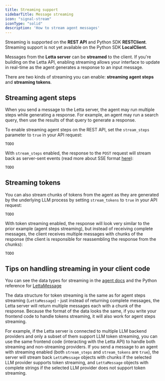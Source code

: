 ```yaml
---
title: Streaming support 
sidebarTitle: Message streaming
icon: "signal-stream"
iconType: "solid"
description: 'How to stream agent messages'
---
```


<Tip>Streaming is supported on the **REST API** and Python SDK **RESTClient**. Streaming support is not yet available on the Python SDK **LocalClient**.</Tip>

Messages from the **Letta server** can be **streamed** to the client. 
If you're building on the Letta API, enabling streaming allows your interface to update in real-time as the agent generates a response to an input message.

There are two kinds of streaming you can enable: **streaming agent steps** and **streaming tokens**.

## Streaming agent steps

When you send a message to the Letta server, the agent may run multiple steps while generating a response.
For example, an agent may run a search query, then use the results of that query to generate a response.

To enable streaming agent steps on the REST API, set the `stream_steps` parameter to `true` in your API request: 
```curl
TODO
```

With `stream_steps` enabled, the response to the `POST` request will stream back as server-sent events (read more about SSE format [here](https://developer.mozilla.org/en-US/docs/Web/API/Server-sent_events/Using_server-sent_events)):
```sh
TODO
```

## Streaming tokens 

You can also stream chunks of tokens from the agent as they are generated by the underlying LLM process by setting `stream_tokens` to `true` in your API request:
```curl
TODO
```

With token streaming enabled, the response will look very similar to the prior example (agent steps streaming), but instead of receiving complete messages, the client receives multiple messages with chunks of the response (the client is responsible for reassembling the response from the chunks):
```sh
TODO
```

## Tips on handling streaming in your client code

<Note>You can see the data types for streaming in the [agent docs](messages#message-types) and the Python reference for [LettaMessage](/python-reference/LettaMessage)</Note>

The data structure for token streaming is the same as for agent steps streaming (`LettaMessage`) - just instead of returning complete messages, the Letta server will return multiple messages each with a chunk of the response.
Because the format of the data looks the same, if you write your frontend code to handle tokens streaming, it will also work for agent steps streaming.

For example, if the Letta server is connected to multiple LLM backend providers and only a subset of them support LLM token streaming, you can use the same frontend code (interacting with the Letta API) to handle both streaming and non-streaming providers.
If you send a message to an agent with streaming enabled (both `stream_steps` and `stream_tokens` are `true`), the server will stream back `LettaMessage` objects with chunks if the selected LLM provider supports token streaming, and `LettaMessage` objects with complete strings if the selected LLM provider does not support token streaming.
